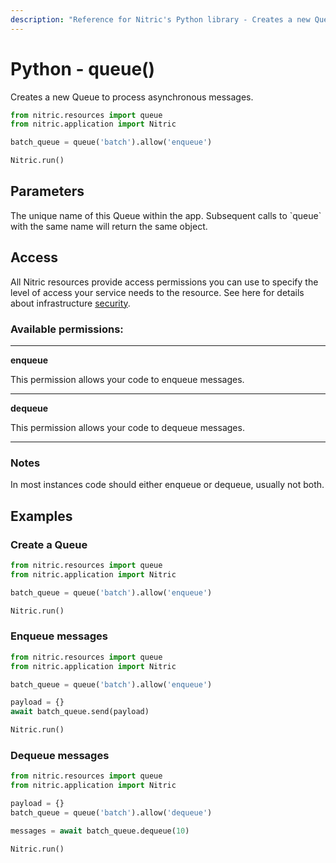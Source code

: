 ```yaml
---
description: "Reference for Nitric's Python library - Creates a new Queue to process asynchronous messages."
---
```


# Python - queue()

Creates a new Queue to process asynchronous messages.

```python
from nitric.resources import queue
from nitric.application import Nitric

batch_queue = queue('batch').allow('enqueue')

Nitric.run()
```

## Parameters

<Properties>
  <Property name="name" required type="string">
    The unique name of this Queue within the app. Subsequent calls to `queue`
    with the same name will return the same object.
  </Property>
</Properties>

## Access

All Nitric resources provide access permissions you can use to specify the level of access your service needs to the resource. See here for details about infrastructure [security](/get-started/foundations/infrastructure/security).

### Available permissions:

---

**enqueue**

This permission allows your code to enqueue messages.

---

**dequeue**

This permission allows your code to dequeue messages.

---

### Notes

In most instances code should either enqueue or dequeue, usually not both.

## Examples

### Create a Queue

```python
from nitric.resources import queue
from nitric.application import Nitric

batch_queue = queue('batch').allow('enqueue')

Nitric.run()
```

### Enqueue messages

```python
from nitric.resources import queue
from nitric.application import Nitric

batch_queue = queue('batch').allow('enqueue')

payload = {}
await batch_queue.send(payload)

Nitric.run()
```

### Dequeue messages

```python
from nitric.resources import queue
from nitric.application import Nitric

payload = {}
batch_queue = queue('batch').allow('dequeue')

messages = await batch_queue.dequeue(10)

Nitric.run()
```
